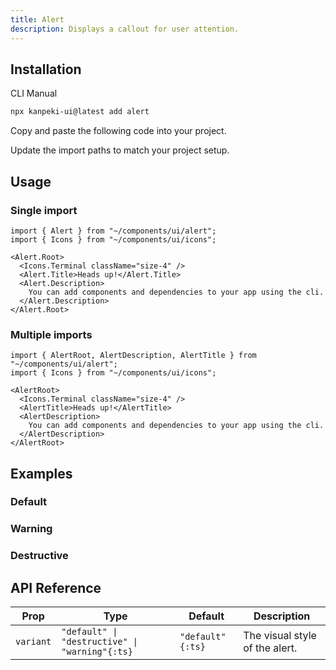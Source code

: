---
title: Alert
description: Displays a callout for user attention.
---

<ComponentPreview name="alert-demo" />

## Installation

<TabsRoot defaultValue="cli">

<TabsList>
  <TabsTrigger value="cli">CLI</TabsTrigger>
  <TabsTrigger value="manual">Manual</TabsTrigger>
</TabsList>
<TabsContent value="cli">

```bash
npx kanpeki-ui@latest add alert
```

</TabsContent>

<TabsContent value="manual">

<Steps>

<Step>Copy and paste the following code into your project.</Step>

<ComponentSource name="alert" />

<Step>Update the import paths to match your project setup.</Step>

</Steps>

</TabsContent>

</TabsRoot>

## Usage

### Single import

```tsx
import { Alert } from "~/components/ui/alert";
import { Icons } from "~/components/ui/icons";
```

```tsx
<Alert.Root>
  <Icons.Terminal className="size-4" />
  <Alert.Title>Heads up!</Alert.Title>
  <Alert.Description>
    You can add components and dependencies to your app using the cli.
  </Alert.Description>
</Alert.Root>
```

### Multiple imports

```tsx
import { AlertRoot, AlertDescription, AlertTitle } from "~/components/ui/alert";
import { Icons } from "~/components/ui/icons";
```

```tsx
<AlertRoot>
  <Icons.Terminal className="size-4" />
  <AlertTitle>Heads up!</AlertTitle>
  <AlertDescription>
    You can add components and dependencies to your app using the cli.
  </AlertDescription>
</AlertRoot>
```

## Examples

### Default

<ComponentPreview name="alert-demo" />

### Warning

<ComponentPreview name="alert-warning" />

### Destructive

<ComponentPreview name="alert-destructive" />

## API Reference

| Prop      | Type                                           | Default          | Description                    |
| --------- | ---------------------------------------------- | ---------------- | ------------------------------ |
| `variant` | `"default" \| "destructive" \| "warning"{:ts}` | `"default"{:ts}` | The visual style of the alert. |
